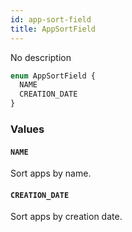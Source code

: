 ```yaml
---
id: app-sort-field
title: AppSortField
---
```



No description

```graphql
enum AppSortField {
  NAME
  CREATION_DATE
}
```


### Values

#### `NAME` 

Sort apps by name.


#### `CREATION_DATE` 

Sort apps by creation date.




